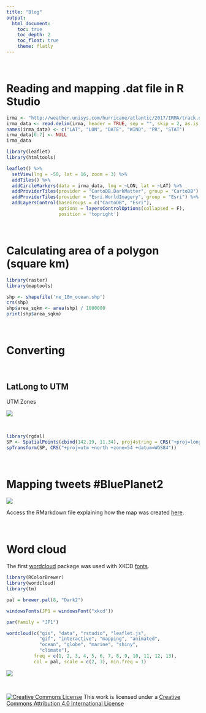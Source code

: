 ---
title: "Blog"
output: 
  html_document:
    toc: true
    toc_depth: 2
    toc_float: true
    theme: flatly
---

$~$

# Reading and mapping .dat file in R Studio

```{r fig.width = 8.4, fig.height = 6}
irma <- "http://weather.unisys.com/hurricane/atlantic/2017/IRMA/track.dat"
irma_data <- read.delim(irma, header = TRUE, sep = "", skip = 2, as.is = TRUE)
names(irma_data) <- c("LAT", "LON", "DATE", "WIND", "PR", "STAT")
irma_data[6:7] <- NULL
irma_data

library(leaflet)
library(htmltools)

leaflet() %>%
  setView(lng = -50, lat = 16, zoom = 3) %>%
  addTiles() %>%
  addCircleMarkers(data = irma_data, lng = ~LON, lat = ~LAT) %>%
  addProviderTiles(provider = "CartoDB.DarkMatter", group = "CartoDB") %>%
  addProviderTiles(provider = "Esri.WorldImagery", group = "Esri") %>%
  addLayersControl(baseGroups = c("CartoDB", "Esri"),
                   options = layersControlOptions(collapsed = F), 
                   position = 'topright')
```

$~$

# Calculating area of a polygon (square km)

```{r message = FALSE}

library(raster)
library(maptools)

shp <- shapefile('ne_10m_ocean.shp')
crs(shp)
shp$area_sqkm <- area(shp) / 1000000
print(shp$area_sqkm)
```

$~$

# Converting

$~$

## LatLong to UTM

UTM Zones

![](https://upload.wikimedia.org/wikipedia/commons/e/ed/Utm-zones.jpg)

$~$

```{r message = FALSE}
library(rgdal)
SP <- SpatialPoints(cbind(142.19, 11.34), proj4string = CRS("+proj=longlat"))
spTransform(SP, CRS("+proj=utm +north +zone=54 +datum=WGS84"))
```

$~$

# Mapping tweets #BluePlanet2

![](http://marinespatialviz.github.io/marinespatialviz/images/blueplanet2.gif)

Access the RMarkdown file explaining how the map was created [here](https://marinespatialviz.github.io/marinespatialviz/blog/tweets.Rmd).

$~$

# Word cloud

The first [wordcloud](https://cran.r-project.org/web/packages/wordcloud/wordcloud.pdf) package was used with XKCD [fonts](http://simonsoftware.se/other/xkcd.ttf). 

```{r message = FALSE, results = 'hide'}
library(RColorBrewer)
library(wordcloud)
library(tm)

pal = brewer.pal(8, "Dark2")

windowsFonts(JP1 = windowsFont("xkcd"))

par(family = "JP1")

wordcloud(c("gis", "data", "rstudio", "leaflet.js", 
            "gif", "interactive", "mapping", "animated", 
            "ocean", "globe", "marine", "shiny", 
            "climate"),
          freq = c(1, 2, 3, 4, 5, 6, 7, 8, 9, 10, 11, 12, 13), 
          col = pal, scale = c(2, 3), min.freq = 1)
```
![](https://marinespatialviz.github.io/marinespatialviz/images/wordcloud.png)

$~$

<a rel="license" href="http://creativecommons.org/licenses/by/4.0/"><img alt="Creative Commons License" style="border-width:0" src="https://i.creativecommons.org/l/by/4.0/88x31.png" /></a> This work is licensed under a <a rel="license" href="http://creativecommons.org/licenses/by/4.0/">Creative Commons Attribution 4.0 International License</a>